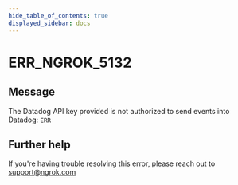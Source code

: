 ```yaml
---
hide_table_of_contents: true
displayed_sidebar: docs
---
```



# ERR_NGROK_5132

## Message

The Datadog API key provided is not authorized to send events into Datadog: `ERR`

<ErrorDetails error="err_ngrok_5132" />

## Further help

If you're having trouble resolving this error, please reach out to [support@ngrok.com](mailto:support@ngrok.com?subject=Help%20with%20ERR_NGROK_5132)
